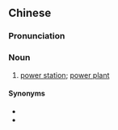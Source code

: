 {{also|发电站}}
==Chinese==
{{zh-forms|s=发电站|type=21}}

===Pronunciation===
{{zh-pron
|m=fādiànzhàn
|c=faat3 din6 zaam6
|cat=n
}}

===Noun===
{{zh-noun}}

# [[power station]]; [[power plant]]

====Synonyms====
* {{zh-l|發電廠}}
* {{zh-l|發電所}}